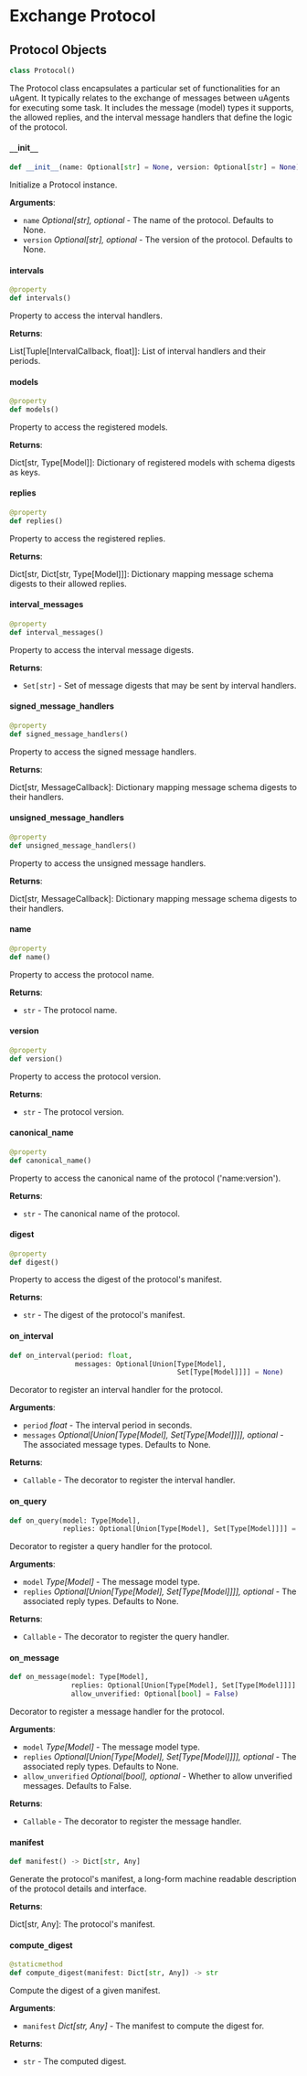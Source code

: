 

# Exchange Protocol




## Protocol Objects

```python
class Protocol()
```

The Protocol class encapsulates a particular set of functionalities for an uAgent.
It typically relates to the exchange of messages between uAgents for executing some task.
It includes the message (model) types it supports, the allowed replies, and the
interval message handlers that define the logic of the protocol.



#### `__`init`__`

```python
def __init__(name: Optional[str] = None, version: Optional[str] = None)
```

Initialize a Protocol instance.

**Arguments**:

- `name` _Optional[str], optional_ - The name of the protocol. Defaults to None.
- `version` _Optional[str], optional_ - The version of the protocol. Defaults to None.



#### intervals

```python
@property
def intervals()
```

Property to access the interval handlers.

**Returns**:

  List[Tuple[IntervalCallback, float]]: List of interval handlers and their periods.



#### models

```python
@property
def models()
```

Property to access the registered models.

**Returns**:

  Dict[str, Type[Model]]: Dictionary of registered models with schema digests as keys.



#### replies

```python
@property
def replies()
```

Property to access the registered replies.

**Returns**:

  Dict[str, Dict[str, Type[Model]]]: Dictionary mapping message schema digests to their
  allowed replies.



#### interval`_`messages

```python
@property
def interval_messages()
```

Property to access the interval message digests.

**Returns**:

- `Set[str]` - Set of message digests that may be sent by interval handlers.



#### signed`_`message`_`handlers

```python
@property
def signed_message_handlers()
```

Property to access the signed message handlers.

**Returns**:

  Dict[str, MessageCallback]: Dictionary mapping message schema digests to their handlers.



#### unsigned`_`message`_`handlers

```python
@property
def unsigned_message_handlers()
```

Property to access the unsigned message handlers.

**Returns**:

  Dict[str, MessageCallback]: Dictionary mapping message schema digests to their handlers.



#### name

```python
@property
def name()
```

Property to access the protocol name.

**Returns**:

- `str` - The protocol name.



#### version

```python
@property
def version()
```

Property to access the protocol version.

**Returns**:

- `str` - The protocol version.



#### canonical`_`name

```python
@property
def canonical_name()
```

Property to access the canonical name of the protocol ('name:version').

**Returns**:

- `str` - The canonical name of the protocol.



#### digest

```python
@property
def digest()
```

Property to access the digest of the protocol's manifest.

**Returns**:

- `str` - The digest of the protocol's manifest.



#### on`_`interval

```python
def on_interval(period: float,
                messages: Optional[Union[Type[Model],
                                         Set[Type[Model]]]] = None)
```

Decorator to register an interval handler for the protocol.

**Arguments**:

- `period` _float_ - The interval period in seconds.
- `messages` _Optional[Union[Type[Model], Set[Type[Model]]]], optional_ - The associated
  message types. Defaults to None.
  

**Returns**:

- `Callable` - The decorator to register the interval handler.



#### on`_`query

```python
def on_query(model: Type[Model],
             replies: Optional[Union[Type[Model], Set[Type[Model]]]] = None)
```

Decorator to register a query handler for the protocol.

**Arguments**:

- `model` _Type[Model]_ - The message model type.
- `replies` _Optional[Union[Type[Model], Set[Type[Model]]]], optional_ - The associated
  reply types. Defaults to None.
  

**Returns**:

- `Callable` - The decorator to register the query handler.



#### on`_`message

```python
def on_message(model: Type[Model],
               replies: Optional[Union[Type[Model], Set[Type[Model]]]] = None,
               allow_unverified: Optional[bool] = False)
```

Decorator to register a message handler for the protocol.

**Arguments**:

- `model` _Type[Model]_ - The message model type.
- `replies` _Optional[Union[Type[Model], Set[Type[Model]]]], optional_ - The associated
  reply types. Defaults to None.
- `allow_unverified` _Optional[bool], optional_ - Whether to allow unverified messages.
  Defaults to False.
  

**Returns**:

- `Callable` - The decorator to register the message handler.



#### manifest

```python
def manifest() -> Dict[str, Any]
```

Generate the protocol's manifest, a long-form machine readable description of the
protocol details and interface.

**Returns**:

  Dict[str, Any]: The protocol's manifest.



#### compute`_`digest

```python
@staticmethod
def compute_digest(manifest: Dict[str, Any]) -> str
```

Compute the digest of a given manifest.

**Arguments**:

- `manifest` _Dict[str, Any]_ - The manifest to compute the digest for.
  

**Returns**:

- `str` - The computed digest.
